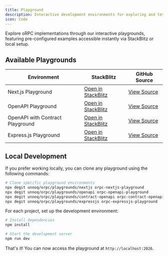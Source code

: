 ```yaml
---
title: Playground
description: Interactive development environments for exploring and testing oRPC functionality.
icon: Code
---
```


Explore oRPC implementations through our interactive playgrounds, 
featuring pre-configured examples accessible instantly via StackBlitz or local setup.

## Available Playgrounds

| Environment | StackBlitz | GitHub Source |
|------------|------------|---------------|
| Next.js Playground | [Open in StackBlitz](https://stackblitz.com/github/unnoq/orpc/tree/main/playgrounds/nextjs?file=src%2Frouter%2Findex.ts) | [View Source](https://github.com/unnoq/orpc/tree/main/playgrounds/nextjs/src/router/index.ts) |
| OpenAPI Playground | [Open in StackBlitz](https://stackblitz.com/github/unnoq/orpc/tree/main/playgrounds/openapi?file=src%2Frouter%2Findex.ts) | [View Source](https://github.com/unnoq/orpc/tree/main/playgrounds/openapi/src/router/index.ts) |
| OpenAPI with Contract Playground | [Open in StackBlitz](https://stackblitz.com/github/unnoq/orpc/tree/main/playgrounds/contract-openapi?file=src%2Frouter%2Findex.ts) | [View Source](https://github.com/unnoq/orpc/tree/main/playgrounds/contract-openapi/src/router/index.ts) |
| Express.js Playground | [Open in StackBlitz](https://stackblitz.com/github/unnoq/orpc/tree/main/playgrounds/expressjs?file=src%2Frouter%2Findex.ts) | [View Source](https://github.com/unnoq/orpc/tree/main/playgrounds/expressjs/src/router/index.ts) |

## Local Development

If you prefer working locally, you can clone any playground using the following commands:

```bash
# Clone specific playground environments
npx degit unnoq/orpc/playgrounds/nextjs orpc-nextjs-playground
npx degit unnoq/orpc/playgrounds/openapi orpc-openapi-playground
npx degit unnoq/orpc/playgrounds/contract-openapi orpc-contract-openapi-playground
npx degit unnoq/orpc/playgrounds/expressjs orpc-expressjs-playground
```

For each project, set up the development environment:

```bash
# Install dependencies
npm install

# Start the development server
npm run dev
```

That's it! You can now access the playground at `http://localhost:2026`.
